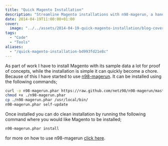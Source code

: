 ```yaml
---
title: "Quick Magento Installation"
description: "Streamline Magento installations with n98-magerun, a handy command-line tool, for efficient setup and deployment of Magento with sample data."
date: 2014-04-19T11:00:00+01:00
cover:
  image: "../../assets/2014-04-19-quick-magento-installation/blog-cover-2014-04-19-quick-magento-installation.png"
tags:
  - "Code"
  - "Tools"
aliases:
  - "/quick-magento-installation-bd993fd21e8c"
---
```


As part of work I have to install Magento with its sample data a lot for proof of concepts, while the installation is simple it can quickly become a chore. Because of this I have started to use [n98-magerun](http://magerun.net/). It can be installed using the following commands;

```bash frame="terminal" title="Quick Magento Installation 1/2"
curl -o n98-magerun.phar https://raw.github.com/netz98/n98-magerun/master/n98-magerun.phar
chmod +x ./n98-magerun.phar
cp ./n98-magerun.phar /usr/local/bin/
n98-magerun.phar self-update
```


Once installed you can do clean installation by running the following command where you would like Magento to be installed;

```bash frame="terminal" title="Quick Magento Installation 2/2"
n98-magerun.phar install
```


for more on how to use n98-magerun [click here](https://github.com/netz98/n98-magerun/wiki).
